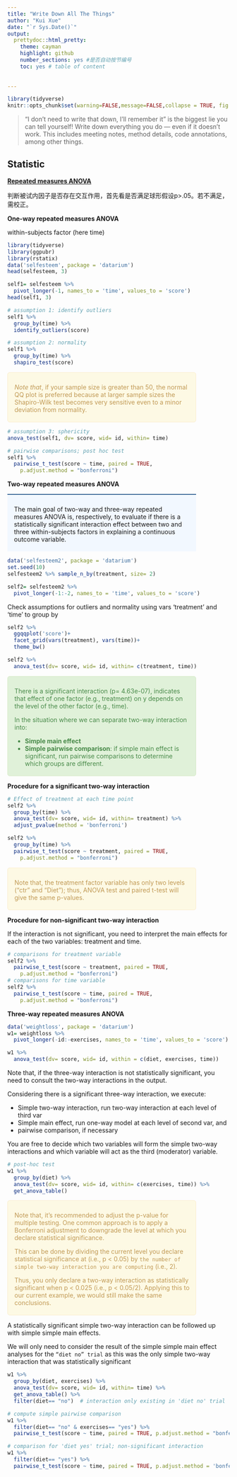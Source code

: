```yaml
---
title: "Write Down All The Things"
author: "Kui Xue"
date: "`r Sys.Date()`"
output:
  prettydoc::html_pretty:
    theme: cayman
    highlight: github
    number_sections: yes #是否自动按节编号
    toc: yes # table of content
   
 
---
```


```r
library(tidyverse)
knitr::opts_chunk$set(warning=FALSE,message=FALSE,collapse = TRUE, fig.align="center",fig.width = 8)
```

<!-- include= FALSE, hide code chunk above. -->

> “I don’t need to write that down, I’ll remember it” is the biggest lie you can tell yourself! Write down everything you do — even if it doesn’t work. This includes meeting notes, method details, code annotations, among other things.






## Statistic

[**Repeated measures ANOVA**](https://www.datanovia.com/en/lessons/repeated-measures-anova-in-r/)

判断被试内因子是否存在交互作用，首先看是否满足球形假设p>.05。若不满足，需校正。

**One-way repeated measures ANOVA**

within-subjects factor (here time)

```r
library(tidyverse)
library(ggpubr)
library(rstatix)
data('selfesteem', package = 'datarium')
head(selfesteem, 3)

self1= selfesteem %>% 
  pivot_longer(-1, names_to = 'time', values_to = 'score')
head(self1, 3)
```
```r
# assumption 1: identify outliers
self1 %>% 
  group_by(time) %>% 
  identify_outliers(score)

# assumption 2: normality
self1 %>% 
  group_by(time) %>% 
  shapiro_test(score)
```


<div id="yellowy" style="color:#c19954; border:solid 1px #fbeccd; border-radius:5px; background-color: #fdf9e4; margin-right: 2cm; padding:10px 10px 5px 15px;">

*Note that*, if your sample size is greater than 50, the normal QQ plot is preferred because at larger sample sizes the Shapiro-Wilk test becomes very sensitive even to a minor deviation from normality.
</div>


```r
# assumption 3: sphericity
anova_test(self1, dv= score, wid= id, within= time)
```

```r
# pairwise comparisons; post hoc test
self1 %>%
  pairwise_t_test(score ~ time, paired = TRUE,
    p.adjust.method = "bonferroni")
```





**Two-way repeated measures ANOVA**

<div id="blue" style="border-top:solid 2px #366393; background-color: #f2f8ff; margin-right: 2cm; padding:10px 10px 5px 15px;">
The main goal of two-way and three-way repeated measures ANOVA is, respectively, to evaluate if there is a statistically significant interaction effect between two and three within-subjects factors in explaining a continuous outcome variable.
</div>

```r
data('selfesteem2', package = 'datarium')
set.seed(10)
selfesteem2 %>% sample_n_by(treatment, size= 2)

self2= selfesteem2 %>% 
  pivot_longer(-1:-2, names_to = 'time', values_to = 'score')
```

Check assumptions for outliers and normality using vars 'treatment' and 'time' to group by

```r
self2 %>% 
  ggqqplot('score')+
  facet_grid(vars(treatment), vars(time))+
  theme_bw()
```

```r
self2 %>% 
  anova_test(dv= score, wid= id, within= c(treatment, time))
```


<div id="green" style="color:#478948; border:solid 1px #d7eac7; border-radius:5px; background-color: #e0f1d9; margin-right: 2cm; padding:10px 10px 5px 15px;">

There is a significant interaction (p= 4.63e-07), indicates that effect of one factor 
(e.g., treatment) on y depends on the level of the other factor (e.g., time).

In the situation where we can separate two-way interaction into:

- **Simple main effect**
- **Simple pairwise comparison**: if simple main effect is significant, run pairwise comparisons to determine which groups are different.


</div>


**Procedure for a significant two-way interaction**

```r
# Effect of treatment at each time point
self2 %>% 
  group_by(time) %>% 
  anova_test(dv= score, wid= id, within= treatment) %>% 
  adjust_pvalue(method = 'bonferroni')

self2 %>%
  group_by(time) %>%
  pairwise_t_test(score ~ treatment, paired = TRUE,
    p.adjust.method = "bonferroni")
```

<div id="yellowy" style="color:#c19954; border:solid 1px #fbeccd; border-radius:5px; background-color: #fdf9e4; margin-right: 2cm; padding:10px 10px 5px 15px;">

Note that, the treatment factor variable has only two levels (“ctr” and “Diet”); thus, ANOVA test and paired t-test will give the same p-values.
</div>

**Procedure for non-significant two-way interaction**

If the interaction is not significant, you need to interpret the main effects for each of the two variables: treatment and time.

```r
# comparisons for treatment variable
self2 %>%
  pairwise_t_test(score ~ treatment, paired = TRUE, 
    p.adjust.method = "bonferroni")
# comparisons for time variable
self2 %>%
  pairwise_t_test(score ~ time, paired = TRUE, 
    p.adjust.method = "bonferroni")
```

**Three-way repeated measures ANOVA**

```r
data('weightloss', package = 'datarium')
w1= weightloss %>% 
  pivot_longer(-id:-exercises, names_to = 'time', values_to = 'score')

w1 %>% 
  anova_test(dv= score, wid= id, within = c(diet, exercises, time))
```

Note that, if the three-way interaction is not statistically significant, you need to consult the two-way interactions in the output.

Considering there is a significant three-way interaction, we execute:

- Simple two-way interaction, run two-way interaction at each level of third var
- Simple main effect, run one-way model at each level of second var, and
- pairwise comparison, if necessary

You are free to decide which two variables will form the simple two-way interactions and which variable will act as the third (moderator) variable. 


```r
# post-hoc test
w1 %>% 
  group_by(diet) %>% 
  anova_test(dv= score, wid= id, within= c(exercises, time)) %>% 
  get_anova_table()
```


<div id="yellowy" style="color:#c19954; border:solid 1px #fbeccd; border-radius:5px; background-color: #fdf9e4; margin-right: 2cm; padding:10px 10px 5px 15px;">

Note that, it’s recommended to adjust the p-value for multiple testing. One common approach is to apply a Bonferroni adjustment to downgrade the level at which you declare statistical significance.

This can be done by dividing the current level you declare statistical significance at (i.e., p < 0.05) by `the number of simple two-way interaction you are computing` (i.e., 2).

Thus, you only declare a two-way interaction as statistically significant when p < 0.025 (i.e., p < 0.05/2). Applying this to our current example, we would still make the same conclusions.
</div>

A statistically significant simple two-way interaction can be followed up with simple simple main effects.

We will only need to consider the result of the simple simple main effect analyses for the `“diet no” trial` as this was the only simple two-way interaction that was statistically significant

```r
w1 %>% 
  group_by(diet, exercises) %>% 
  anova_test(dv= score, wid= id, within= time) %>% 
  get_anova_table() %>% 
  filter(diet== "no")  # interaction only existing in 'diet no' trial
```


```r
# compute simple pairwise comparison
w1 %>% 
  filter(diet== "no" & exercises== "yes") %>% 
  pairwise_t_test(score ~ time, paired = TRUE, p.adjust.method = "bonferroni")

# comparison for 'diet yes' trial; non-significant interaction
w1 %>% 
  filter(diet== "yes") %>% 
  pairwise_t_test(score ~ time, paired = TRUE, p.adjust.method = 'bonferroni')

```







   

